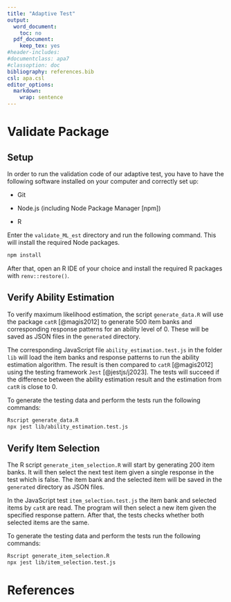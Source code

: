 ```yaml
---
title: "Adaptive Test"
output:
  word_document:
    toc: no
  pdf_document: 
    keep_tex: yes
#header-includes:
#documentclass: apa7
#classoption: doc
bibliography: references.bib
csl: apa.csl
editor_options:
  markdown:
    wrap: sentence
---
```


# Validate Package

## Setup

In order to run the validation code of our adaptive test, you have to have the following software installed on your computer and correctly set up:

-   Git

-   Node.js (including Node Package Manager [npm])

-   R

Enter the `validate_ML_est` directory and run the following command.
This will install the required Node packages.

```bash
npm install
```

After that, open an R IDE of your choice and install the required R packages with `renv::restore()`.

## Verify Ability Estimation

To verify maximum likelihood estimation, the script `generate_data.R` will use the package `catR` [@magis2012] to generate 500 item banks and corresponding response patterns for an ability level of 0.
These will be saved as JSON files in the `generated` directory.

The corresponding JavaScript file `ability_estimation.test.js` in the folder `lib` will load the item banks and response patterns to run the ability estimation algorithm.
The result is then compared to `catR` [@magis2012] using the testing framework `Jest` [@jestjs/j2023].
The tests will succeed if the difference between the ability estimation result and the estimation from `catR` is close to 0.

To generate the testing data and perform the tests run the following commands:

```bash
Rscript generate_data.R
npx jest lib/ability_estimation.test.js

```

## Verify Item Selection

The R script `generate_item_selection.R` will start by generating 200 item banks.
It will then select the next test item given a single response in the test which is false.
The item bank and the selected item will be saved in the `generated` directory as JSON files.

In the JavaScript test `item_selection.test.js` the item bank and selected items by `catR` are read.
The program will then select a new item given the specified response pattern.
After that, the tests checks whether both selected items are the same.

To generate the testing data and perform the tests run the following commands:

```bash
Rscript generate_item_selection.R
npx jest lib/item_selection.test.js

```

# References

::: {#refs}
:::
